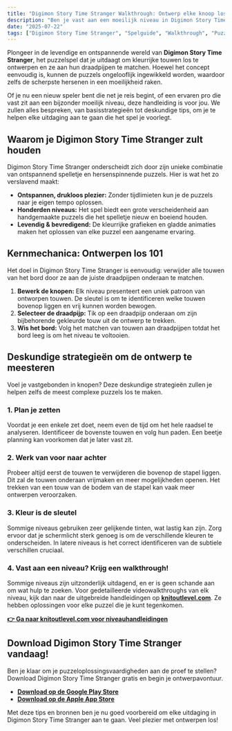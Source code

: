 ```yaml
---
title: "Digimon Story Time Stranger Walkthrough: Ontwerp elke knoop los met onze deskundige handleiding"
description: "Ben je vast aan een moeilijk niveau in Digimon Story Time Stranger? Onze volledige walkthrough biedt deskundige tips, strategieën en koppelingen naar niveauhandleidingen om je te helpen de kunst van ontwerpen los te leren."
date: "2025-07-22"
tags: ["Digimon Story Time Stranger", "Spelguide", "Walkthrough", "Puzzelspellen", "Mobiele spellen"]
---
```


Plongeer in de levendige en ontspannende wereld van **Digimon Story Time Stranger**, het puzzelspel dat je uitdaagt om kleurrijke touwen los te ontwerpen en ze aan hun draadpijpen te matchen. Hoewel het concept eenvoudig is, kunnen de puzzels ongelooflijk ingewikkeld worden, waardoor zelfs de scherpste hersenen in een moeilijkheid raken.

Of je nu een nieuw speler bent die net je reis begint, of een ervaren pro die vast zit aan een bijzonder moeilijk niveau, deze handleiding is voor jou. We zullen alles bespreken, van basisstrategieën tot deskundige tips, om je te helpen elke uitdaging aan te gaan die het spel je voorlegt.

## Waarom je Digimon Story Time Stranger zult houden

Digimon Story Time Stranger onderscheidt zich door zijn unieke combinatie van ontspannend spelletje en hersenspinnende puzzels. Hier is wat het zo verslavend maakt:
- **Ontspannen, drukloos plezier:** Zonder tijdlimieten kun je de puzzels naar je eigen tempo oplossen.
- **Honderden niveaus:** Het spel biedt een grote verscheidenheid aan handgemaakte puzzels die het spelletje nieuw en boeiend houden.
- **Levendig & bevredigend:** De kleurrijke grafieken en gladde animaties maken het oplossen van elke puzzel een aangename ervaring.

## Kernmechanica: Ontwerpen los 101

Het doel in Digimon Story Time Stranger is eenvoudig: verwijder alle touwen van het bord door ze aan de juiste draadpijpen onderaan te matchen.

1.  **Bewerk de knopen:** Elk niveau presenteert een uniek patroon van ontworpen touwen. De sleutel is om te identificeren welke touwen bovenop liggen en vrij kunnen worden bewogen.
2.  **Selecteer de draadpijp:** Tik op een draadpijp onderaan om zijn bijbehorende gekleurde touw uit de ontwerp te trekken.
3.  **Wis het bord:** Volg het matchen van touwen aan draadpijpen totdat het bord leeg is om het niveau te voltooien.

## Deskundige strategieën om de ontwerp te meesteren

Voel je vastgebonden in knopen? Deze deskundige strategieën zullen je helpen zelfs de meest complexe puzzels los te maken.

### 1. Plan je zetten
Voordat je een enkele zet doet, neem even de tijd om het hele raadsel te analyseren. Identificeer de bovenste touwen en volg hun paden. Een beetje planning kan voorkomen dat je later vast zit.

### 2. Werk van voor naar achter
Probeer altijd eerst de touwen te verwijderen die bovenop de stapel liggen. Dit zal de touwen onderaan vrijmaken en meer mogelijkheden openen. Het trekken van een touw van de bodem van de stapel kan vaak meer ontwerpen veroorzaken.

### 3. Kleur is de sleutel
Sommige niveaus gebruiken zeer gelijkende tinten, wat lastig kan zijn. Zorg ervoor dat je schermlicht sterk genoeg is om de verschillende kleuren te onderscheiden. In latere niveaus is het correct identificeren van de subtiele verschillen cruciaal.

### 4. Vast aan een niveau? Krijg een walkthrough!
Sommige niveaus zijn uitzonderlijk uitdagend, en er is geen schande aan om wat hulp te zoeken. Voor gedetailleerde videowalkthroughs van elk niveau, kijk dan naar de uitgebreide handleidingen op [**knitoutlevel.com**](http://knitoutlevel.com/). Ze hebben oplossingen voor elke puzzel die je kunt tegenkomen.

**[👉 Ga naar knitoutlevel.com voor niveauhandleidingen](http://knitoutlevel.com/)**

## Download Digimon Story Time Stranger vandaag!

Ben je klaar om je puzzeloplossingsvaardigheden aan de proef te stellen? Download Digimon Story Time Stranger gratis en begin je ontwerpavontuur.

- [**Download op de Google Play Store**](https://play.google.com/store/apps/details?id=com.sbg.knitout)
- [**Download op de Apple App Store**](https://apps.apple.com/us/app/knit-out/id6740406762)

Met deze tips en bronnen ben je nu goed voorbereid om elke uitdaging in Digimon Story Time Stranger aan te gaan. Veel plezier met ontwerpen los!
